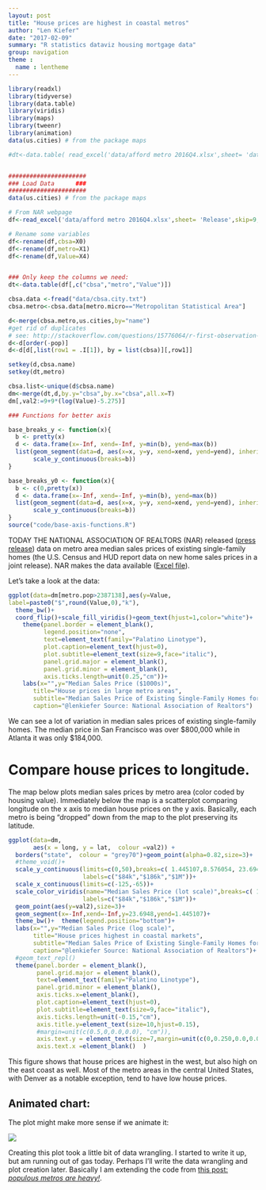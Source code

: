 ```yaml
---
layout: post
title: "House prices are highest in coastal metros"
author: "Len Kiefer"
date: "2017-02-09"
summary: "R statistics dataviz housing mortgage data"
group: navigation
theme :
  name : lentheme
---
```

  
```r

library(readxl)
library(tidyverse)
library(data.table)
library(viridis)
library(maps)
library(tweenr)
library(animation)
data(us.cities) # from the package maps

#dt<-data.table( read_excel('data/afford metro 2016Q4.xlsx',sheet= 'data2'))


######################
### Load Data      ###
######################
data(us.cities) # from the package maps

# From NAR webpage
df<-read_excel('data/afford metro 2016Q4.xlsx',sheet= 'Release',skip=9,col_names=F)

# Rename some variables
df<-rename(df,cbsa=X0)
df<-rename(df,metro=X1)
df<-rename(df,Value=X4)


### Only keep the columns we need:
dt<-data.table(df[,c("cbsa","metro","Value")])

cbsa.data <-fread("data/cbsa.city.txt")
cbsa.metro<-cbsa.data[metro.micro=="Metropolitan Statistical Area"]

d<-merge(cbsa.metro,us.cities,by="name")
#get rid of duplicates
# see: http://stackoverflow.com/questions/15776064/r-first-observation-by-group-using-data-table-self-join
d<-d[order(-pop)]
d<-d[d[,list(row1 = .I[1]), by = list(cbsa)][,row1]]

setkey(d,cbsa.name)
setkey(dt,metro)

cbsa.list<-unique(d$cbsa.name)
dm<-merge(dt,d,by.y="cbsa",by.x="cbsa",all.x=T)
dm[,val2:=9+9*(log(Value)-5.275)]

### Functions for better axis

base_breaks_y <- function(x){
  b <- pretty(x)
  d <- data.frame(x=-Inf, xend=-Inf, y=min(b), yend=max(b))
  list(geom_segment(data=d, aes(x=x, y=y, xend=xend, yend=yend), inherit.aes=FALSE),
       scale_y_continuous(breaks=b))
}

base_breaks_y0 <- function(x){
  b <- c(0,pretty(x))
  d <- data.frame(x=-Inf, xend=-Inf, y=min(b), yend=max(b))
  list(geom_segment(data=d, aes(x=x, y=y, xend=xend, yend=yend), inherit.aes=FALSE),
       scale_y_continuous(breaks=b))
}
source("code/base-axis-functions.R")
```  


TODAY THE NATIONAL ASSOCIATION OF REALTORS (NAR) released ([press release](https://www.nar.realtor/news-releases/2017/02/swift-gains-in-fourth-quarter-push-home-prices-to-peak-levels-in-majority-of-metro-areas)) data on metro area median sales prices of existing single-family homes (the U.S. Census and HUD report data on new home sales prices in a joint release).  NAR makes the data available ([Excel file](https://www.nar.realtor/sites/default/files/reports/2016/embargoes/2016-q4-metro-home-prices/metro-home-prices-q4-2016-single-family-2017-02-09.xls)).

Let's take a look at the data:

```r

ggplot(data=dm[metro.pop>2387138],aes(y=Value,
label=paste0("$",round(Value,0),"k"),                                       x=reorder(cbsa.name,Value),fill=Value))+geom_col()+
  theme_bw()+
  coord_flip()+scale_fill_viridis()+geom_text(hjust=1,color="white")+  base_breaks_y0(dm[metro.pop>2387138]$Value)+
    theme(panel.border = element_blank(),
          legend.position="none",
          text=element_text(family="Palatino Linotype"),
          plot.caption=element_text(hjust=0),
          plot.subtitle=element_text(size=9,face="italic"),
          panel.grid.major = element_blank(),
          panel.grid.minor = element_blank(),
          axis.ticks.length=unit(0.25,"cm"))+
    labs(x="",y="Median Sales Price ($1000s)",
       title="House prices in large metro areas",
       subtitle="Median Sales Price of Existing Single-Family Homes for Metropolitan Areas in 2016",
       caption="@lenkiefer Source: National Association of Realtors")

```

We can see a lot of variation in median sales prices of existing single-family homes.  The median price in San Francisco was over \$800,000 while in Atlanta it was only \$184,000.  

# Compare house prices to longitude.

The map below plots median sales prices by metro area (color coded by housing value).  Immediately below the map is a scatterplot comparing longitude on the x axis to median house prices on the y axis.  Basically, each metro is being "dropped" down from the map to the plot preserving its latitude.

```r
ggplot(data=dm, 
       aes(x = long, y = lat,  colour =val2)) +
  borders("state",  colour = "grey70")+geom_point(alpha=0.82,size=3)+
  #theme_void()+
  scale_y_continuous(limits=c(0,50),breaks=c( 1.445107,8.576054, 23.6948),
                     labels=c("$84k","$186k","$1M"))+
  scale_x_continuous(limits=c(-125,-65))+
  scale_color_viridis(name="Median Sales Price (lot scale)",breaks=c( 1.445107,8.576054, 23.69),
                     labels=c("$84k","$186k","$1M"))+
  geom_point(aes(y=val2),size=3)+
  geom_segment(x=-Inf,xend=-Inf,y=23.6948,yend=1.445107)+
  theme_bw()+  theme(legend.position="bottom")+
  labs(x="",y="Median Sales Price (log scale)",
       title="House prices highest in coastal markets",
       subtitle="Median Sales Price of Existing Single-Family Homes for Metropolitan Areas in 2016",
       caption="@lenkiefer Source: National Association of Realtors")+
  #geom_text_repl()
  theme(panel.border = element_blank(),
        panel.grid.major = element_blank(),
        text=element_text(family="Palatino Linotype"),
        panel.grid.minor = element_blank(),
        axis.ticks.x=element_blank(),
        plot.caption=element_text(hjust=0),
        plot.subtitle=element_text(size=9,face="italic"),
        axis.ticks.length=unit(-0.15,"cm"),
        axis.title.y=element_text(size=10,hjust=0.15),
        #margin=unit(c(0.5,0,0.0,0.0), "cm")),
        axis.text.y = element_text(size=7,margin=unit(c(0,0.250,0.0,0.0), "cm")),
        axis.text.x =element_blank()  )

```

This figure shows that house prices are highest in the west, but also high on the east coast as well.  Most of the metro areas in the central United States, with Denver as a notable exception, tend to have low house prices.

## Animated chart:

The plot might make more sense if we animate it:

<img src="{{ site.url}}/img/charts_feb_9_2017/nar2016q4.gif">

Creating this plot took a little bit of data wrangling.  I started to write it up, but am running out of gas today.  Perhaps I'll write the data wrangling and plot creation later.  Basically I am extending the code from [this post: *populous metros are heavy!*]({% post_url 2016-12-23-populous-metros-are-heavy %}).

